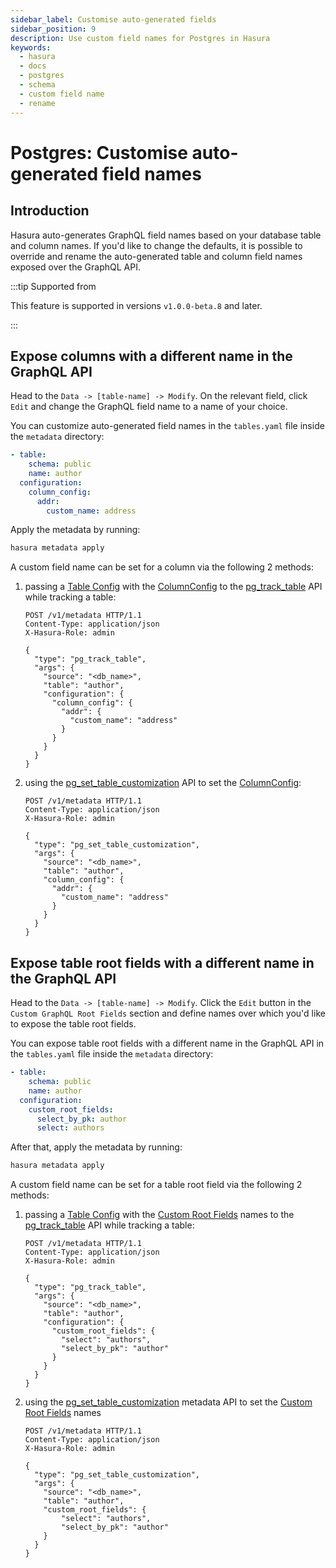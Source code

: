 ```yaml
---
sidebar_label: Customise auto-generated fields
sidebar_position: 9
description: Use custom field names for Postgres in Hasura
keywords:
  - hasura
  - docs
  - postgres
  - schema
  - custom field name
  - rename
---
```



# Postgres: Customise auto-generated field names

## Introduction

Hasura auto-generates GraphQL field names based on your database table
and column names. If you'd like to change the defaults, it is possible
to override and rename the auto-generated table and column field names
exposed over the GraphQL API.

:::tip Supported from

This feature is supported in versions `v1.0.0-beta.8` and later.

:::

## Expose columns with a different name in the GraphQL API

<Tabs className="api-tabs">
<TabItem value="console" label="Console">

Head to the `Data -> [table-name] -> Modify`. On the relevant field,
click `Edit` and change the GraphQL field name to a name of your choice.

<Thumbnail
  src="/img/graphql/core/schema/custom-field-name-column.png"
  alt="Customise GraphQL field name"
/>

</TabItem>
<TabItem value="cli" label="CLI">

You can customize auto-generated field names in the `tables.yaml` file
inside the `metadata` directory:

```yaml {4-6}
- table:
    schema: public
    name: author
  configuration:
    column_config:
      addr:
        custom_name: address
```

Apply the metadata by running:

```bash
hasura metadata apply
```

</TabItem>
<TabItem value="api" label="API">

A custom field name can be set for a column via the following 2 methods:

1.  passing a [Table Config](/api-reference/syntax-defs.mdx#table-config) with the [ColumnConfig](/api-reference/syntax-defs.mdx#columnconfig) to the
    [pg_track_table](/api-reference/metadata-api/table-view.mdx#metadata-pg-track-table) API while tracking a table:

    ```http
    POST /v1/metadata HTTP/1.1
    Content-Type: application/json
    X-Hasura-Role: admin

    {
      "type": "pg_track_table",
      "args": {
        "source": "<db_name>",
        "table": "author",
        "configuration": {
          "column_config": {
            "addr": {
              "custom_name": "address"
            }
          }
        }
      }
    }
    ```

2.  using the [pg_set_table_customization](/api-reference/metadata-api/table-view.mdx#metadata-pg-set-table-customization) API to set the
    [ColumnConfig](/api-reference/syntax-defs.mdx#columnconfig):

    ```http
    POST /v1/metadata HTTP/1.1
    Content-Type: application/json
    X-Hasura-Role: admin

    {
      "type": "pg_set_table_customization",
      "args": {
        "source": "<db_name>",
        "table": "author",
        "column_config": {
          "addr": {
            "custom_name": "address"
          }
        }
      }
    }
    ```

</TabItem>
</Tabs>

## Expose table root fields with a different name in the GraphQL API

<Tabs className="api-tabs">
<TabItem value="console" label="Console">

Head to the `Data -> [table-name] -> Modify`. Click the `Edit` button in
the `Custom GraphQL Root Fields` section and define names over which
you'd like to expose the table root fields.

<Thumbnail
  src="/img/graphql/core/schema/custom-field-name-root-fields.png"
  alt="Customise GraphQL root field"
/>

</TabItem>
<TabItem value="cli" label="CLI">

You can expose table root fields with a different name in the GraphQL
API in the `tables.yaml` file inside the `metadata` directory:

```yaml {4-7}
- table:
    schema: public
    name: author
  configuration:
    custom_root_fields:
      select_by_pk: author
      select: authors
```

After that, apply the metadata by running:

```bash
hasura metadata apply
```

</TabItem>
<TabItem value="api" label="API">

A custom field name can be set for a table root field via the following
2 methods:

1.  passing a [Table Config](/api-reference/syntax-defs.mdx#table-config) with the [Custom Root Fields](/api-reference/syntax-defs.mdx#custom-root-fields) names to the
    [pg_track_table](/api-reference/metadata-api/table-view.mdx#metadata-pg-track-table) API while tracking a table:

    ```http
    POST /v1/metadata HTTP/1.1
    Content-Type: application/json
    X-Hasura-Role: admin

    {
      "type": "pg_track_table",
      "args": {
        "source": "<db_name>",
        "table": "author",
        "configuration": {
          "custom_root_fields": {
            "select": "authors",
            "select_by_pk": "author"
          }
        }
      }
    }
    ```

2.  using the [pg_set_table_customization](/api-reference/metadata-api/table-view.mdx#metadata-pg-set-table-customization) metadata API to set
    the [Custom Root Fields](/api-reference/syntax-defs.mdx#custom-root-fields) names

    ```http
    POST /v1/metadata HTTP/1.1
    Content-Type: application/json
    X-Hasura-Role: admin

    {
      "type": "pg_set_table_customization",
      "args": {
        "source": "<db_name>",
        "table": "author",
        "custom_root_fields": {
            "select": "authors",
            "select_by_pk": "author"
        }
      }
    }
    ```

</TabItem>
</Tabs>